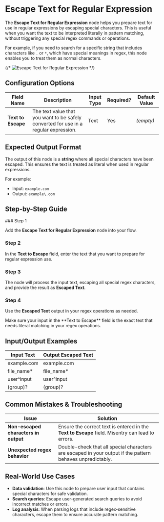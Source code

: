 
# Escape Text for Regular Expression

The **Escape Text for Regular Expression** node helps you prepare text for use in regular expressions by escaping special characters. This is useful when you want the text to be interpreted literally in pattern matching, without triggering any special regex commands or operations.

For example, if you need to search for a specific string that includes characters like `.` or `*`, which have special meanings in regex, this node enables you to treat them as normal characters.

{/* ![Escape Text for Regular Expression](./escape-text-for-regular-expression.png) */}

## Configuration Options

| Field Name         | Description                                                                          | Input Type | Required? | Default Value |
| ------------------ | ------------------------------------------------------------------------------------ | ---------- | --------- | ------------- |
| **Text to Escape** | The text value that you want to be safely converted for use in a regular expression. | Text       | Yes       | _(empty)_     |

## Expected Output Format

The output of this node is a **string** where all special characters have been escaped. This ensures the text is treated as literal when used in regular expressions.

For example:

- Input: `example.com`
- Output: `example\.com`

## Step-by-Step Guide

<Steps>
### Step 1

Add the **Escape Text for Regular Expression** node into your flow.

### Step 2

In the **Text to Escape** field, enter the text that you want to prepare for regular expression use.

### Step 3

The node will process the input text, escaping all special regex characters, and provide the result as **Escaped Text**.

### Step 4

Use the **Escaped Text** output in your regex operations as needed.

</Steps>

<Callout type="info" title="Tip">
  Make sure your input in the **Text to Escape** field is the exact text that
  needs literal matching in your regex operations.
</Callout>

## Input/Output Examples

| Input Text  | Output Escaped Text |
| ----------- | ------------------- |
| example.com | example\.com        |
| file_name\* | file_name\*         |
| user^input  | user\^input         |
| (group)?    | \(group\)\?         |

## Common Mistakes & Troubleshooting

| Issue                                | Solution                                                                                                  |
| ------------------------------------ | --------------------------------------------------------------------------------------------------------- |
| **Non-escaped characters in output** | Ensure the correct text is entered in the **Text to Escape** field. Misentry can lead to errors.          |
| **Unexpected regex behavior**        | Double-check that all special characters are escaped in your output if the pattern behaves unpredictably. |

## Real-World Use Cases

- **Data validation**: Use this node to prepare user input that contains special characters for safe validation.
- **Search queries**: Escape user-generated search queries to avoid incorrect matches or errors.
- **Log analysis**: When parsing logs that include regex-sensitive characters, escape them to ensure accurate pattern matching.
